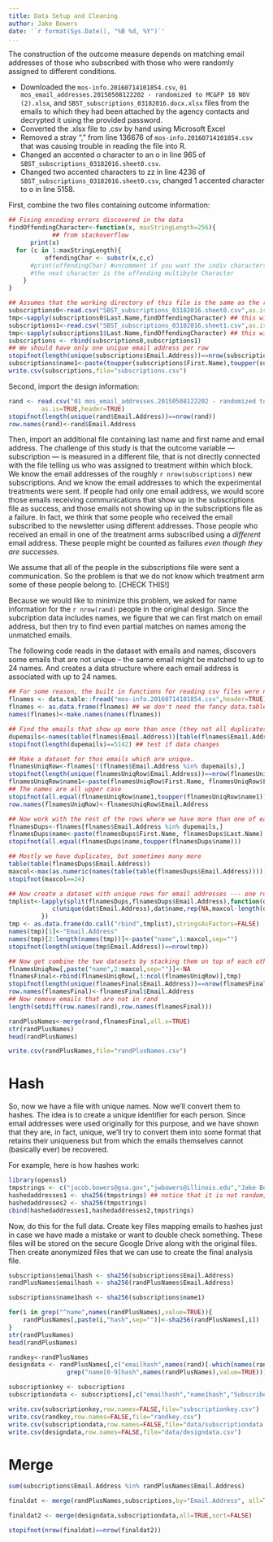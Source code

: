 ```yaml
---
title: Data Setup and Cleaning
author: Jake Bowers
date: '`r format(Sys.Date(), "%B %d, %Y")`'
...
```


The construction of the outcome measure depends on matching email addresses of those who subscribed with those who were randomly assigned to different conditions.

 - Downloaded the `mos-info.20160714101854.csv`, `01 mos_email_addresses.20150508122202 - randomized to MC&FP 18 NOV (2).xlsx`, and `SBST_subscriptions_03182016.docx.xlsx` files from the emails to which they had been attached by the agency contacts and decrypted it using the provided password.
 - Converted the .xlsx file to .csv by hand using Microsoft Excel
 - Removed a stray "," from line 136676 of `mos-info.20160714101854.csv` that was causing trouble in reading the file into R.
 - Changed an accented o character to an o in line 965 of  `SBST_subscriptions_03182016.sheet0.csv`.
 - Changed two accented characters to zz in line 4236 of  `SBST_subscriptions_03182016.sheet0.csv`, changed 1 accented character to o in line 5158.

First, combine the two files containing outcome information:

```r
## Fixing encoding errors discovered in the data
findOffendingCharacter<-function(x, maxStringLength=256){
	        ## from stackoverflow
	  print(x)
  for (c in 1:maxStringLength){
	      offendingChar <- substr(x,c,c)
      #print(offendingChar) #uncomment if you want the indiv characters printed
      #the next character is the offending multibyte Character
    }
}

## Assumes that the working directory of this file is the same as the raw data files.
subscriptions0<-read.csv("SBST_subscriptions_03182016.sheet0.csv",as.is=TRUE,header=TRUE)
tmp<-sapply(subscriptions0$Last.Name,findOffendingCharacter) ## this will make an error if needed
subscriptions1<-read.csv("SBST_subscriptions_03182016.sheet1.csv",as.is=TRUE,header=TRUE)
tmp<-sapply(subscriptions1$Last.Name,findOffendingCharacter) ## this will make an error if needed
subscriptions <- rbind(subscriptions0,subscriptions1)
## We should have only one unique email address per row
stopifnot(length(unique(subscriptions$Email.Address))==nrow(subscriptions))
subscriptions$name1<-paste(toupper(subscriptions$First.Name),toupper(subscriptions$Last.Name))
write.csv(subscriptions,file="subscriptions.csv")
```

Second, import the design information:
```r
rand <- read.csv("01 mos_email_addresses.20150508122202 - randomized to MC&FP 18 NOV (2).csv",
		 as.is=TRUE,header=TRUE)
stopifnot(length(unique(rand$Email.Address))==nrow(rand))
row.names(rand)<-rand$Email.Address
```

Then, import an additional file containing last name and first name and email
address. The challenge of this study is that the outcome variable ---
subscription --- is measured in a different file, that is not directly
connected with the file telling us who was assigned to treatment within which
block. We know the email addresses of the roughly `r nrow(subscriptions)` new
subscriptions. And we know the email addresses to which the experimental
treatments were sent. If people had only one email address, we would score
those emails receiving communications that show up in the subscriptions file as
success, and those emails not showing up in the subscriptions file as a
failure. In fact, we think that some people who received the email subscribed
to the newsletter using different addresses.  Those people who received an
email in one of the treatment arms subscribed using a *different* email
address. These people might be counted as failures *even though they are
successes*.

We assume that all of the people in the subscriptions file were sent a
communication. So the problem is that we do not know which treatment arm some
of these people belong to. [CHECK THIS!]

Because we would like to minimize this problem, we asked for name information
for the `r nrow(rand)` people in the original design. Since the subcription
data includes names, we figure that we can first match on email address, but
then try to find even partial matches on names among the unmatched emails.

The following code reads in the dataset with emails and names, discovers some
emails that are not unique -- the same email might be matched to up to 24
names. And creates a data structure where each email address is associated with
up to 24 names.

```r
## For some reason, the built in functions for reading csv files were not working.
flnames <- data.table::fread("mos-info.20160714101854.csv",header=TRUE)
flnames <- as.data.frame(flnames) ## we don't need the fancy data.table functionality here
names(flnames)<-make.names(names(flnames))

## Find the emails that show up more than once (they not all duplicates)
dupemails<-names(table(flnames$Email.Address))[table(flnames$Email.Address)>1]
stopifnot(length(dupemails)==5142) ## test if data changes

## Make a dataset for thos emails which are unique.
flnamesUniqRow<-flnames[!(flnames$Email.Address %in% dupemails),]
stopifnot(length(unique(flnamesUniqRow$Email.Address))==nrow(flnamesUniqRow))
flnamesUniqRow$name1<-paste(flnamesUniqRow$First.Name, flnamesUniqRow$Last.Name)
## The names are all upper case
stopifnot(all.equal(flnamesUniqRow$name1,toupper(flnamesUniqRow$name1)))
row.names(flnamesUniqRow)<-flnamesUniqRow$Email.Address

## Now work with the rest of the rows where we have more than one of each email address
flnamesDups<-flnames[flnames$Email.Address %in% dupemails,]
flnamesDups$name<-paste(flnamesDups$First.Name, flnamesDups$Last.Name)
stopifnot(all.equal(flnamesDups$name,toupper(flnamesDups$name)))

## Mostly we have duplicates, but sometimes many more
table(table(flnamesDups$Email.Address))
maxcol<-max(as.numeric(names(table(table(flnamesDups$Email.Address)))))
stopifnot(maxcol==24)

## Now create a dataset with unique rows for email addresses --- one row per address, but up to 24 columns of names associated with that address.
tmplist<-lapply(split(flnamesDups,flnamesDups$Email.Address),function(dat){
			c(unique(dat$Email.Address),dat$name,rep(NA,maxcol-length(dat$name)))
		 })
tmp <- as.data.frame(do.call("rbind",tmplist),stringsAsFactors=FALSE)
names(tmp)[1]<-"Email.Address"
names(tmp)[2:length(names(tmp))]<-paste("name",1:maxcol,sep="")
stopifnot(length(unique(tmp$Email.Address))==nrow(tmp))

## Now get combine the two datasets by stacking them on top of each other.
flnamesUniqRow[,paste("name",2:maxcol,sep="")]<-NA
flnamesFinal<-rbind(flnamesUniqRow[,3:ncol(flnamesUniqRow)],tmp)
stopifnot(length(unique(flnamesFinal$Email.Address))==nrow(flnamesFinal))
row.names(flnamesFinal)<-flnamesFinal$Email.Address
## Now remove emails that are not in rand
length(setdiff(row.names(rand),row.names(flnamesFinal)))

randPlusNames<-merge(rand,flnamesFinal,all.x=TRUE)
str(randPlusNames)
head(randPlusNames)

write.csv(randPlusNames,file="randPlusNames.csv")
```

# Hash

So, now we have a file with unique names. Now we'll convert them to hashes.
The idea is to create a unique identifier for each person. Since email
addresses were used originally for this purpose, and we have shown that they
are, in fact, unique, we'll try to convert them into some format that retains
their uniqueness but from which the emails themselves cannot (basically ever)
be recovered.

For example, here is how hashes work:
```r
library(openssl)
tmpstrings <- c("jacob.bowers@gsa.gov","jwbowers@illinois.edu","Jake Bowers","Jake W. Bowers")
hashedaddresses1 <- sha256(tmpstrings) ## notice that it is not random, so the hash is reproducible
hashedaddresses2 <- sha256(tmpstrings)
cbind(hashedaddresses1,hashedaddresses2,tmpstrings)
```

Now, do this for the full data. Create key files mapping emails to hashes just in case we have made a mistake or want to double check something. These files will be stored on the secure Google Drive along with the original files. Then create anonymized files that we can use to create the final analysis file.

```r
subscriptions$emailhash <- sha256(subscriptions$Email.Address)
randPlusNames$emailhash <- sha256(randPlusNames$Email.Address)

subscriptions$name1hash <- sha256(subscriptions$name1)

for(i in grep("^name",names(randPlusNames),value=TRUE)){
	randPlusNames[,paste(i,"hash",sep="")]<-sha256(randPlusNames[,i])
}
str(randPlusNames)
head(randPlusNames)

randkey<-randPlusNames
designdata <- randPlusNames[,c("emailhash",names(rand)[-which(names(rand)=="Email.Address")],
			    grep("name[0-9]hash",names(randPlusNames),value=TRUE))]

subscriptionkey <- subscriptions
subscriptiondata <- subscriptions[,c("emailhash","name1hash","Subscribe.Date")]

write.csv(subscriptionkey,row.names=FALSE,file="subscriptionkey.csv")
write.csv(randkey,row.names=FALSE,file="randkey.csv")
write.csv(subscriptiondata,row.names=FALSE,file="data/subscriptiondata.csv")
write.csv(designdata,row.names=FALSE,file="data/designdata.csv")
```


# Merge

```r

sum(subscriptions$Email.Address %in% randPlusNames$Email.Address)

finaldat <- merge(randPlusNames,subscriptions,by="Email.Address", all=TRUE,sort=FALSE)

finaldat2 <- merge(designdata,subscriptiondata,all=TRUE,sort=FALSE)

stopifnot(nrow(finaldat)==nrow(finaldat2))

```
